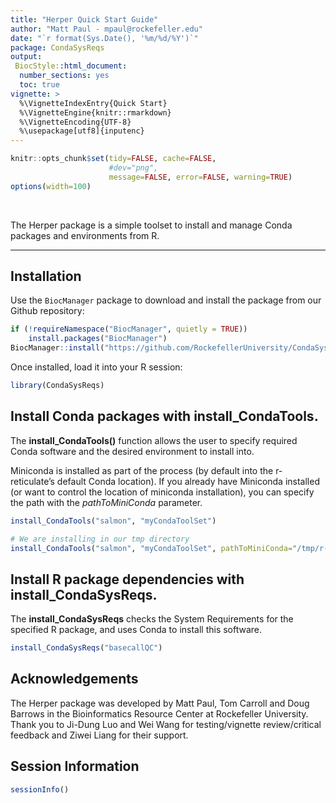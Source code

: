```yaml
---
title: "Herper Quick Start Guide"
author: "Matt Paul - mpaul@rockefeller.edu"
date: "`r format(Sys.Date(), '%m/%d/%Y')`"
package: CondaSysReqs
output:
 BiocStyle::html_document:
  number_sections: yes
  toc: true
vignette: >
  %\VignetteIndexEntry{Quick Start}
  %\VignetteEngine{knitr::rmarkdown}
  %\VignetteEncoding{UTF-8}
  %\usepackage[utf8]{inputenc}
---
```


```r
knitr::opts_chunk$set(tidy=FALSE, cache=FALSE,
                      #dev="png",
                      message=FALSE, error=FALSE, warning=TRUE)
options(width=100)
```

<br>



The Herper package is a simple toolset to install and manage Conda packages and environments from R.
 
______
 
 
## Installation

Use the `BiocManager` package to download and install the package from our Github repository:

```r
if (!requireNamespace("BiocManager", quietly = TRUE))
    install.packages("BiocManager")
BiocManager::install("https://github.com/RockefellerUniversity/CondaSysReqs")
```

Once installed, load it into your R session:

```r
library(CondaSysReqs)
```


## Install Conda packages with **install_CondaTools**. 

The **install_CondaTools()** function allows the user to specify required Conda software and the desired environment to install into.

Miniconda is installed as part of the process (by default into the r-reticulate's default Conda location). If you already have Miniconda installed (or want to control the location of miniconda installation), you can specify the path with the *pathToMiniConda* parameter.


```r
install_CondaTools("salmon", "myCondaToolSet")
```

```r
# We are installing in our tmp directory
install_CondaTools("salmon", "myCondaToolSet", pathToMiniConda="/tmp/r-miniconda")
```

## Install R package dependencies with **install_CondaSysReqs**. 
The **install_CondaSysReqs** checks the System Requirements for the specified R package, and uses Conda to install this software.

```r
install_CondaSysReqs("basecallQC")

```

## Acknowledgements
The Herper package was developed by Matt Paul, Tom Carroll and Doug Barrows in the Bioinformatics Resource Center at Rockefeller University. Thank you to Ji-Dung Luo and Wei Wang for testing/vignette review/critical feedback and Ziwei Liang for their support.

## Session Information

```r
sessionInfo()
```

